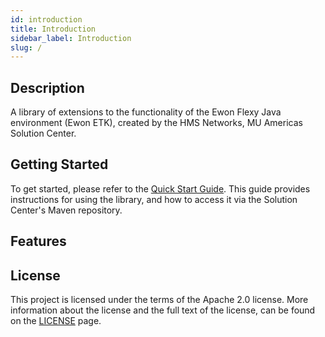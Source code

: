 ```yaml
---
id: introduction
title: Introduction
sidebar_label: Introduction
slug: /
---
```



## Description

A library of extensions to the functionality of the Ewon Flexy Java environment (Ewon ETK), created
by the HMS Networks, MU Americas Solution Center.

## Getting Started

To get started, please refer to the [Quick Start Guide](03-QUICK_START_GUIDE.mdx). This guide
provides instructions for using the library, and how to access it via the Solution Center's
Maven repository.

## Features

<FeaturesPartial />

## License

This project is licensed under the terms of the Apache 2.0 license. More information about the
license and the full text of the license, can be found on the [LICENSE](07-legal/03-LICENSE.mdx)
page.